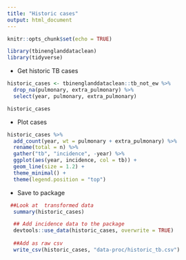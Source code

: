 ```yaml
---
title: "Historic cases"
output: html_document
---
```


```r
knitr::opts_chunk$set(echo = TRUE)
```

```r
library(tbinenglanddataclean)
library(tidyverse)
```


- Get historic TB cases

```r
historic_cases <- tbinenglanddataclean::tb_not_ew %>% 
  drop_na(pulmonary, extra_pulmonary) %>% 
  select(year, pulmonary, extra_pulmonary)

historic_cases
```

- Plot cases

```r
historic_cases %>% 
  add_count(year, wt = pulmonary + extra_pulmonary) %>% 
  rename(total = n) %>% 
  gather("tb", "incidence", -year) %>% 
  ggplot(aes(year, incidence, col = tb)) +
  geom_line(size = 1.2) +
  theme_minimal() +
  theme(legend.position = "top")
```
- Save to package

```r
 ##Look at  transformed data
  summary(historic_cases)

  ## Add incidence data to the package
  devtools::use_data(historic_cases, overwrite = TRUE)
  
  ##Add as raw csv
  write_csv(historic_cases, "data-proc/historic_tb.csv")
```



